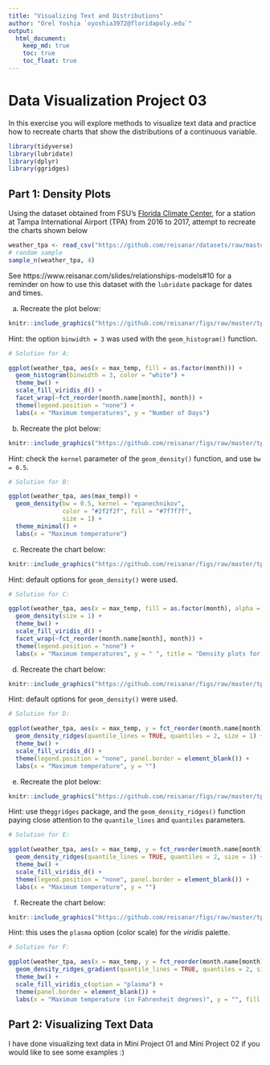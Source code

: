 ```yaml
---
title: "Visualizing Text and Distributions"
author: "Orel Yoshia `oyoshia3972@floridapoly.edu`"
output: 
  html_document:
    keep_md: true
    toc: true
    toc_float: true
---
```


# Data Visualization Project 03


In this exercise you will explore methods to visualize text data and practice how to recreate charts that show the distributions of a continuous variable. 

```r
library(tidyverse)
library(lubridate)
library(dplyr)
library(ggridges)
```



## Part 1: Density Plots

Using the dataset obtained from FSU's [Florida Climate Center](https://climatecenter.fsu.edu/climate-data-access-tools/downloadable-data), for a station at Tampa International Airport (TPA) from 2016 to 2017, attempt to recreate the charts shown below

```r
weather_tpa <- read_csv("https://github.com/reisanar/datasets/raw/master/tpa_weather_16_17.csv")
# random sample 
sample_n(weather_tpa, 4)
```


See https://www.reisanar.com/slides/relationships-models#10 for a reminder on how to use this dataset with the `lubridate` package for dates and times.

(a) Recreate the plot below:

```r
knitr::include_graphics("https://github.com/reisanar/figs/raw/master/tpa_max_temps_facet.png")
```
Hint: the option `binwidth = 3` was used with the `geom_histogram()` function.


```r

# Solution for A:

ggplot(weather_tpa, aes(x = max_temp, fill = as.factor(month))) +
  geom_histogram(binwidth = 3, color = "white") +
  theme_bw() +
  scale_fill_viridis_d() +
  facet_wrap(~fct_reorder(month.name[month], month)) +
  theme(legend.position = "none") +
  labs(x = "Maximum temperatures", y = "Number of Days")
```

(b) Recreate the plot below:
```r
knitr::include_graphics("https://github.com/reisanar/figs/raw/master/tpa_max_temps_density.png")
```
Hint: check the `kernel` parameter of the `geom_density()` function, and use `bw = 0.5`.

```r

# Solution for B:

ggplot(weather_tpa, aes(max_temp)) +
  geom_density(bw = 0.5, kernel = "epanechnikov",
               color = "#2f2f2f", fill = "#7f7f7f",
               size = 1) +
  theme_minimal() +
  labs(x = "Maximum temperature")

```


(c) Recreate the chart below:
```r
knitr::include_graphics("https://github.com/reisanar/figs/raw/master/tpa_max_temps_density_facet.png")
```
Hint: default options for `geom_density()` were used. 

```r

# Solution for C:

ggplot(weather_tpa, aes(x = max_temp, fill = as.factor(month), alpha = 0.2)) +
  geom_density(size = 1) +
  theme_bw() +
  scale_fill_viridis_d() +
  facet_wrap(~fct_reorder(month.name[month], month)) +
  theme(legend.position = "none") +
  labs(x = "Maximum temperatures", y = " ", title = "Density plots for each month in 2016")

```



(d) Recreate the chart below:
```r
knitr::include_graphics("https://github.com/reisanar/figs/raw/master/tpa_max_temps_ridges.png")
```
Hint: default options for `geom_density()` were used. 

```r

# Solution for D:

ggplot(weather_tpa, aes(x = max_temp, y = fct_reorder(month.name[month], month), fill = as.factor(month))) +
  geom_density_ridges(quantile_lines = TRUE, quantiles = 2, size = 1) +
  theme_bw() +
  scale_fill_viridis_d() +
  theme(legend.position = "none", panel.border = element_blank()) +
  labs(x = "Maximum temperature", y = "")
```


(e) Recreate the plot below:
```r
knitr::include_graphics("https://github.com/reisanar/figs/raw/master/tpa_max_temps_ridges.png")
```
Hint: use the`ggridges` package, and the `geom_density_ridges()` function paying close attention to the `quantile_lines` and `quantiles` parameters.

```r

# Solution for E:

ggplot(weather_tpa, aes(x = max_temp, y = fct_reorder(month.name[month], month), fill = as.factor(month))) +
  geom_density_ridges(quantile_lines = TRUE, quantiles = 2, size = 1) +
  theme_bw() +
  scale_fill_viridis_d() +
  theme(legend.position = "none", panel.border = element_blank()) +
  labs(x = "Maximum temperature", y = "")
```


(f) Recreate the chart below:
```r
knitr::include_graphics("https://github.com/reisanar/figs/raw/master/tpa_max_temps_ridges_plasma.png")
```
Hint: this uses the `plasma` option (color scale) for the _viridis_ palette.

```r

# Solution for F:

ggplot(weather_tpa, aes(x = max_temp, y = fct_reorder(month.name[month], month), fill = stat(x))) +
  geom_density_ridges_gradient(quantile_lines = TRUE, quantiles = 2, size = 1) +
  theme_bw() +
  scale_fill_viridis_c(option = "plasma") +
  theme(panel.border = element_blank()) +
  labs(x = "Maximum temperature (in Fahrenheit degrees)", y = "", fill = "")
```



## Part 2: Visualizing Text Data

I have done visualizing text data in Mini Project 01 and Mini Project 02 if you would like to see some examples :)